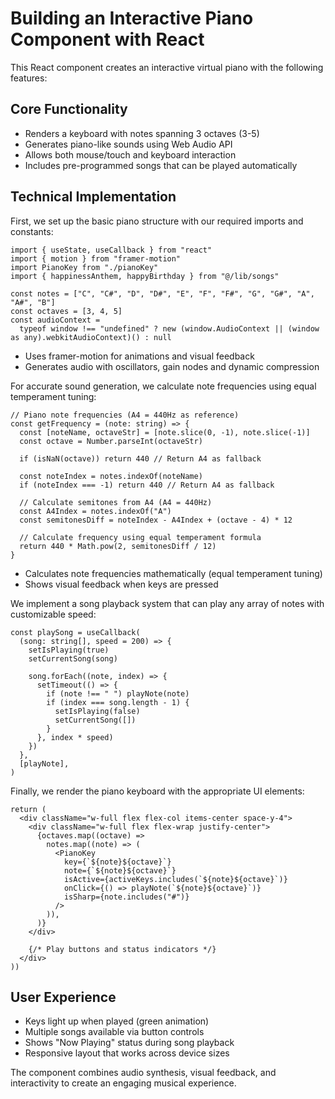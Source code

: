# Building an Interactive Piano Component with React

This React component creates an interactive virtual piano with the following features:

## Core Functionality

- Renders a keyboard with notes spanning 3 octaves (3-5)
- Generates piano-like sounds using Web Audio API
- Allows both mouse/touch and keyboard interaction
- Includes pre-programmed songs that can be played automatically


## Technical Implementation

First, we set up the basic piano structure with our required imports and constants:
```tsx
import { useState, useCallback } from "react"
import { motion } from "framer-motion"
import PianoKey from "./pianoKey"
import { happinessAnthem, happyBirthday } from "@/lib/songs"

const notes = ["C", "C#", "D", "D#", "E", "F", "F#", "G", "G#", "A", "A#", "B"]
const octaves = [3, 4, 5]
const audioContext =
  typeof window !== "undefined" ? new (window.AudioContext || (window as any).webkitAudioContext)() : null
```

- Uses framer-motion for animations and visual feedback
- Generates audio with oscillators, gain nodes and dynamic compression


For accurate sound generation, we calculate note frequencies using equal temperament tuning:
```tsx
// Piano note frequencies (A4 = 440Hz as reference)
const getFrequency = (note: string) => {
  const [noteName, octaveStr] = [note.slice(0, -1), note.slice(-1)]
  const octave = Number.parseInt(octaveStr)

  if (isNaN(octave)) return 440 // Return A4 as fallback

  const noteIndex = notes.indexOf(noteName)
  if (noteIndex === -1) return 440 // Return A4 as fallback

  // Calculate semitones from A4 (A4 = 440Hz)
  const A4Index = notes.indexOf("A")
  const semitonesDiff = noteIndex - A4Index + (octave - 4) * 12

  // Calculate frequency using equal temperament formula
  return 440 * Math.pow(2, semitonesDiff / 12)
}
```

- Calculates note frequencies mathematically (equal temperament tuning)
- Shows visual feedback when keys are pressed

We implement a song playback system that can play any array of notes with customizable speed:
```tsx
const playSong = useCallback(
  (song: string[], speed = 200) => {
    setIsPlaying(true)
    setCurrentSong(song)
    
    song.forEach((note, index) => {
      setTimeout(() => {
        if (note !== " ") playNote(note)
        if (index === song.length - 1) {
          setIsPlaying(false)
          setCurrentSong([])
        }
      }, index * speed)
    })
  },
  [playNote],
)
```

Finally, we render the piano keyboard with the appropriate UI elements:

```tsx
return (
  <div className="w-full flex flex-col items-center space-y-4">
    <div className="w-full flex flex-wrap justify-center">
      {octaves.map((octave) =>
        notes.map((note) => (
          <PianoKey
            key={`${note}${octave}`}
            note={`${note}${octave}`}
            isActive={activeKeys.includes(`${note}${octave}`)}
            onClick={() => playNote(`${note}${octave}`)}
            isSharp={note.includes("#")}
          />
        )),
      )}
    </div>
    
    {/* Play buttons and status indicators */}
  </div>
))
```

## User Experience

- Keys light up when played (green animation)
- Multiple songs available via button controls
- Shows "Now Playing" status during song playback
- Responsive layout that works across device sizes

The component combines audio synthesis, visual feedback, and interactivity to create an engaging musical experience.
